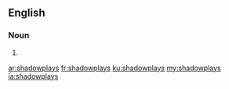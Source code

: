 {{also|shadow plays}}
==English==

===Noun===
{{head|en|noun plural form}}

# {{plural of|shadowplay|lang=en}}

[[ar:shadowplays]]
[[fr:shadowplays]]
[[ku:shadowplays]]
[[my:shadowplays]]
[[ja:shadowplays]]